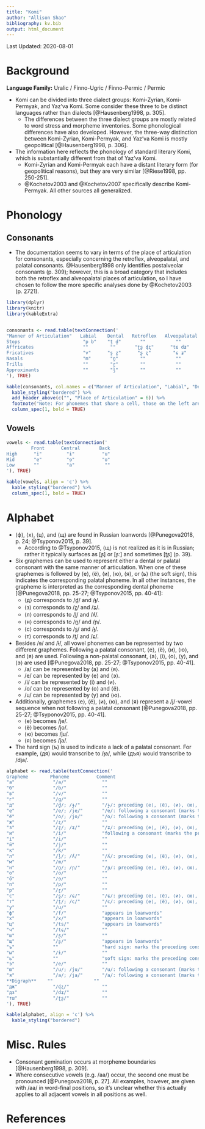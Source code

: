 ```yaml
---
title: "Komi"
author: "Allison Shao"
bibliography: kv.bib
output: html_document
---
```


Last Updated: 2020-08-01

# Background

**Language Family:** Uralic / Finno-Ugric / Finno-Permic / Permic

* Komi can be divided into three dialect groups: Komi-Zyrian, Komi-Permyak, and Yaz'va Komi. Some consider these three to be distinct languages rather than dialects [@Hausenberg1998, p. 305].
    - The differences between the three dialect groups are mostly related to word stress and morpheme inventories. Some phonological differences have also developed. However, the three-way distinction between Komi-Zyrian, Komi-Permyak, and Yaz'va Komi is mostly geopolitical [@Hausenberg1998, p. 306].
* The information here reflects the phonology of standard literary Komi, which is substantially different from that of Yaz'va Komi.
  - Komi-Zyrian and Komi-Permyak each have a distant literary form (for geopolitical reasons), but they are very similar [@Riese1998, pp. 250-251].
  - @Kochetov2003 and @Kochetov2007 specifically describe Komi-Permyak. All other sources all generalized.

# Phonology

## Consonants

* The documentation seems to vary in terms of the place of articulation for consonants, especially concerning the retroflex, alveopalatal, and palatal consonants. @Hausenberg1998 only identifies postalveolar consonants (p. 309); however, this is a broad category that includes both the retroflex and alveopalatal places of articulation, so I have chosen to follow the more specific analyses done by @Kochetov2003 (p. 2721).


```r

library(dplyr)
library(knitr)
library(kableExtra)


consonants <- read.table(textConnection('
"Manner of Articulation"   Labial    Dental   Retroflex   Alveopalatal  Palatal   Velar
Stops                       "p b"    "t̪ d̪"       ""           ""         "c ɟ"    "k ɡ"
Affricates                  ""        ""       "ʈʂ ɖʐ"      "tɕ dʑ"       ""       ""
Fricatives                  "v"      "s̪ z̪"      "ʂ ʐ"        "ɕ ʑ"        ""       ""
Nasals                      "m"       "n̪"        ""           ""          "ɲ"      ""
Trills                      ""        "r̪"        ""           ""          ""       ""
Approximants                ""        "l̪"        ""           ""         "j ʎ"     ""
'), TRUE)

kable(consonants, col.names = c("Manner of Articulation", "Labial", "Dental", "Retroflex", "Alveopalatal", "Palatal", "Velar"), align = 'c') %>%
  kable_styling("bordered") %>%
  add_header_above(c("", "Place of Articulation" = 6)) %>%
  footnote("Note: For phonemes that share a cell, those on the left are voiceless, whereas those on the right are voiced. Both palatal approximants are voiced, but the one on the right is lateral.", general_title = "") %>%
  column_spec(1, bold = TRUE)
```

## Vowels

```r

vowels <- read.table(textConnection('
         Front      Central       Back
High      "i"         "ɨ"          "u"         
Mid       "e"         "ɘ"          "o"
Low       ""          "a"           ""
'), TRUE)

kable(vowels, align = 'c') %>%
  kable_styling("bordered") %>%
  column_spec(1, bold = TRUE)
```  

# Alphabet

* ⟨ф⟩, ⟨х⟩, ⟨ц⟩, and ⟨щ⟩ are found in Russian loanwords [@Punegova2018, p. 24; @Tsyponov2015, p. 39].
    - According to @Tsyponov2015, ⟨щ⟩ is not realized as it is in Russian; rather it typically surfaces as [ʂ] or [ʂː] and sometimes [ʈʂ] (p. 39).
* Six graphemes can be used to represent either a dental or palatal consonant with the same manner of articulation. When one of these graphemes is followed by ⟨e⟩, ⟨ё⟩, ⟨и⟩, ⟨ю⟩, ⟨я⟩, or ⟨ь⟩ (the soft sign), this indicates the corresponding palatal phoneme. In all other instances, the grapheme is interpreted as the corresponding dental phoneme [@Punegova2018, pp. 25-27; @Tsyponov2015, pp. 40-41]:
    - ⟨д⟩ corresponds to /d̪/ and /ɟ/.
    - ⟨з⟩ corresponds to /z̪/ and /ʑ/.
    - ⟨л⟩ corresponds to /l̪/ and /ʎ/.
    - ⟨н⟩ corresponds to /n̪/ and /ɲ/.
    - ⟨с⟩ corresponds to /s̪/ and /ɟ/.
    - ⟨т⟩ corresponds to /t̪/ and /ɕ/.
* Besides /ɘ/ and /ɨ/, all vowel phonemes can be represented by two different graphemes. Following a palatal consonant, ⟨e⟩, ⟨ё⟩, ⟨и⟩, ⟨ю⟩, and ⟨я⟩ are used. Following a non-palatal consonant, ⟨а⟩, ⟨і⟩, ⟨о⟩, ⟨у⟩, and ⟨э⟩ are used [@Punegova2018, pp. 25-27; @Tsyponov2015, pp. 40-41].
    - /a/ can be represented by ⟨а⟩ and ⟨я⟩.
    - /e/ can be represented by ⟨e⟩ and ⟨э⟩.
    - /i/ can be represented by ⟨і⟩ and ⟨и⟩.
    - /o/ can be represented by ⟨о⟩ and ⟨ё⟩.
    - /u/ can be represented by ⟨у⟩ and ⟨ю⟩.
* Additionally, graphemes ⟨e⟩, ⟨ё⟩, ⟨и⟩, ⟨ю⟩, and ⟨я⟩ represent a /j/-vowel sequence when not following a palatal consonant [@Punegova2018, pp. 25-27; @Tsyponov2015, pp. 40-41].
    - ⟨e⟩ becomes /je/.
    - ⟨ё⟩ becomes /jo/.
    - ⟨ю⟩ becomes /ju/.
    - ⟨я⟩ becomes /ja/.
 * The hard sign ⟨ъ⟩ is used to indicate a lack of a palatal consonant. For example, ⟨дя⟩ would transcribe to /ɟa/, while ⟨дъя⟩ would transcribe to /dja/.

```r

alphabet <- read.table(textConnection('
Grapheme        Phoneme          Comment
"а"              "/a/"             ""
"б"              "/b/"             ""
"в"              "/v/"             ""
"г"              "/ɡ/"             ""
"д"              "/d̪/; /ɟ/"        "/ɟ/: preceding ⟨e⟩, ⟨ё⟩, ⟨и⟩, ⟨ю⟩, ⟨я⟩, or ⟨ь⟩"
"e"              "/e/; /je/"       "/e/: following a consonant (marks the preceding consonant as palatal)"
"ё"              "/o/; /jo/"       "/o/: following a consonant (marks the preceding consonant as palatal)"
"ж"              "/ʐ/"             ""
"з"              "/z̪/; /ʑ/"        "/ʑ/: preceding ⟨e⟩, ⟨ё⟩, ⟨и⟩, ⟨ю⟩, ⟨я⟩, or ⟨ь⟩"
"и"              "/i/"             "following a consonant (marks the preceding consonant as palatal)"
"і"              "/i/"             ""
"й"              "/j/"             ""
"к"              "/k/"             ""
"л"              "/l̪/; /ʎ/"        "/ʎ/: preceding ⟨e⟩, ⟨ё⟩, ⟨и⟩, ⟨ю⟩, ⟨я⟩, or ⟨ь⟩"
"м"              "/m/"             ""
"н"              "/n̪/; /ɲ/"        "/ɲ/: preceding ⟨e⟩, ⟨ё⟩, ⟨и⟩, ⟨ю⟩, ⟨я⟩, or ⟨ь⟩"
"о"              "/o/"             ""
"ӧ"              "/ɘ/"             ""
"п"              "/p/"             ""
"р"              "/r̪/"             ""
"с"              "/s̪/; /ɕ/"        "/ɕ/: preceding ⟨e⟩, ⟨ё⟩, ⟨и⟩, ⟨ю⟩, ⟨я⟩, or ⟨ь⟩"
"т"              "/t̪/; /c/"        "/c/: preceding ⟨e⟩, ⟨ё⟩, ⟨и⟩, ⟨ю⟩, ⟨я⟩, or ⟨ь⟩"
"у"              "/u/"             ""
"ф"              "/f/"             "appears in loanwords"
"х"              "/x/"             "appears in loanwords"
"ц"              "/ts/"            "appears in loanwords"
"ч"              "/tɕ/"            ""
"ш"              "/ʂ/"             ""
"щ"              "/ʂ/"             "appears in loanwords"
"ъ"              ""                "hard sign: marks the preceding consonant as non-palatal"
"ы"              "/ɨ/"             ""
"ь"              ""                "soft sign: marks the preceding consonant as palatal"
"э"              "/e/"             ""
"ю"              "/u/; /ju/"       "/u/: following a consonant (marks the preceding consonant as palatal)"
"я"              "/a/; /ja/"       "/a/: following a consonant (marks the preceding consonant as palatal)"
**Digraph**    ""               ""
"дж"             "/ɖʐ/"            ""
"дз"             "/dʑ/"            ""
"тш"             "/ʈʂ/"            ""
'), TRUE)

kable(alphabet, align = 'c') %>%
  kable_styling("bordered")
```

# Misc. Rules

* Consonant gemination occurs at morpheme boundaries [@Hausenberg1998, p. 309].
* Where consecutive vowels (e.g. /aa/) occur, the second one must be pronounced [@Punegova2018, p. 27]. All examples, however, are given with /aa/ in word-final positions, so it's unclear whether this actually applies to all adjacent vowels in all positions as well.

# References
